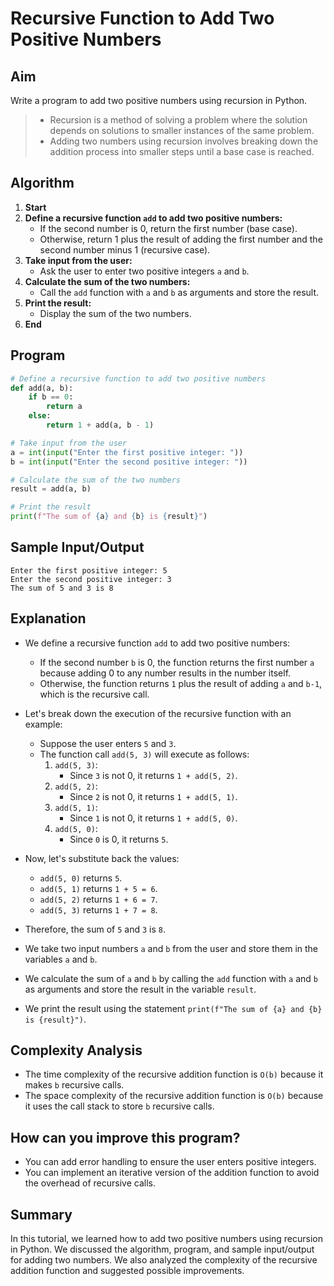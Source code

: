 # Recursive Function to Add Two Positive Numbers

## Aim

Write a program to add two positive numbers using recursion in Python.

> * Recursion is a method of solving a problem where the solution depends on solutions to smaller instances of the same problem.
> * Adding two numbers using recursion involves breaking down the addition process into smaller steps until a base case is reached.

## Algorithm

1. **Start**
2. **Define a recursive function `add` to add two positive numbers:**
   - If the second number is 0, return the first number (base case).
   - Otherwise, return 1 plus the result of adding the first number and the second number minus 1 (recursive case).
3. **Take input from the user:**
   - Ask the user to enter two positive integers `a` and `b`.
4. **Calculate the sum of the two numbers:**
   - Call the `add` function with `a` and `b` as arguments and store the result.
5. **Print the result:**
   - Display the sum of the two numbers.
6. **End**

## Program

```python filename="add_recursion.py" copy showLineNumbers
# Define a recursive function to add two positive numbers
def add(a, b):
    if b == 0:
        return a
    else:
        return 1 + add(a, b - 1)

# Take input from the user
a = int(input("Enter the first positive integer: "))
b = int(input("Enter the second positive integer: "))

# Calculate the sum of the two numbers
result = add(a, b)

# Print the result
print(f"The sum of {a} and {b} is {result}")
```

## Sample Input/Output

```plaintext
Enter the first positive integer: 5
Enter the second positive integer: 3
The sum of 5 and 3 is 8
```

## Explanation

* We define a recursive function `add` to add two positive numbers:
  - If the second number `b` is 0, the function returns the first number `a` because adding 0 to any number results in the number itself.
  - Otherwise, the function returns `1` plus the result of adding `a` and `b-1`, which is the recursive call.

* Let's break down the execution of the recursive function with an example:
  - Suppose the user enters `5` and `3`.
  - The function call `add(5, 3)` will execute as follows:
    1. `add(5, 3)`:
       - Since `3` is not 0, it returns `1 + add(5, 2)`.
    2. `add(5, 2)`:
       - Since `2` is not 0, it returns `1 + add(5, 1)`.
    3. `add(5, 1)`:
       - Since `1` is not 0, it returns `1 + add(5, 0)`.
    4. `add(5, 0)`:
       - Since `0` is 0, it returns `5`.

* Now, let's substitute back the values:
  - `add(5, 0)` returns `5`.
  - `add(5, 1)` returns `1 + 5 = 6`.
  - `add(5, 2)` returns `1 + 6 = 7`.
  - `add(5, 3)` returns `1 + 7 = 8`.

* Therefore, the sum of `5` and `3` is `8`.

* We take two input numbers `a` and `b` from the user and store them in the variables `a` and `b`.
* We calculate the sum of `a` and `b` by calling the `add` function with `a` and `b` as arguments and store the result in the variable `result`.
* We print the result using the statement `print(f"The sum of {a} and {b} is {result}")`.

## Complexity Analysis

* The time complexity of the recursive addition function is `O(b)` because it makes `b` recursive calls.
* The space complexity of the recursive addition function is `O(b)` because it uses the call stack to store `b` recursive calls.

## How can you improve this program?

* You can add error handling to ensure the user enters positive integers.
* You can implement an iterative version of the addition function to avoid the overhead of recursive calls.

## Summary

In this tutorial, we learned how to add two positive numbers using recursion in Python. We discussed the algorithm, program, and sample input/output for adding two numbers. We also analyzed the complexity of the recursive addition function and suggested possible improvements.